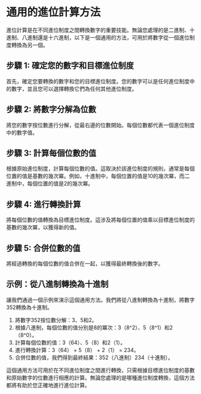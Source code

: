 # 通用的進位計算方法

進位計算是在不同進位制度之間轉換數字的重要技能。無論您處理的是二進制、十進制、八進制還是十六進制，以下是一個通用的方法，可用於將數字從一個進位制度轉換為另一個。

## 步驟 1: 確定您的數字和目標進位制度

首先，確定您要轉換的數字和您的目標進位制度。您的數字可以是任何進位制度中的數字，並且您可以選擇轉換它們為任何其他進位制度。

## 步驟 2: 將數字分解為位數

將您的數字按位數進行分解，從最右邊的位數開始。每個位數都代表一個進位制度中的數字值。

<Adsense/>

## 步驟 3: 計算每個位數的值

根據原始進位制度，計算每個位數的值。這取決於該進位制度的規則，通常是每個位置的值是基數的幾次冪。例如，十進制中，每個位置的值是10的幾次冪，而二進制中，每個位置的值是2的幾次冪。

## 步驟 4: 進行轉換計算

將每個位數的值轉換為目標進位制度。這涉及將每個位置的值乘以目標進位制度的基數的幾次冪，以獲得新的值。

## 步驟 5: 合併位數的值

將經過轉換的每個位數的值合併在一起，以獲得最終轉換後的數字。

## 示例：從八進制轉換為十進制

讓我們通過一個示例來演示這個通用方法。我們將從八進制轉換為十進制，將數字352轉換為十進制。

1. 將數字352按位數分解：3、5和2。
2. 根據八進制，每個位數的值分別是8的冪次：3（8^2）、5（8^1）和2（8^0）。
3. 計算每個位數的值：3（64）、5（8）和2（1）。
4. 進行轉換計算：3（64） + 5（8） + 2（1） = 234。
5. 合併位數的值，我們得到最終結果：352（八進制）234（十進制）。

這個通用方法可用於在不同進位制度之間進行轉換，只需根據目標進位制度的基數和原始數字的位數進行相應的計算。無論您處理的是哪種進位制度轉換，這個方法都將有助於您正確地進行進位計算。

<Adsense/>
